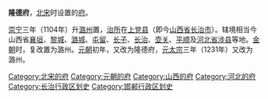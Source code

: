 '''隆德府'''，[[北宋|北宋]]时设置的[[府_(行政区划)|府]]。

[[崇宁|崇宁]]三年（1104年）升[[潞州|潞州]]置，[[治所|治所]]在[[上党县|上党县]]（即今[[山西省|山西省]][[长治市|长治市]]）。辖境相当今山西省[[襄垣县|襄垣]]、[[黎城县|黎城]]、[[潞城市|潞城]]、[[屯留县|屯留]]、[[长子县|长子]]、[[长治县|长治]]、[[壶关县|壶关]]、[[平顺县|平顺]]及[[河北省|河北省]][[涉县|涉县]]等地。[[金朝|金朝]]时，复改置为潞州。[[元朝|元朝]]初年，又改为隆德府，[[元太宗|元太宗]]三年（1231年）又改为潞州。 

{{中国古代行政区划小作品}}
[[Category:北宋的府|Category:北宋的府]]
[[Category:元朝的府|Category:元朝的府]]
[[Category:山西的府|Category:山西的府]]
[[Category:河北的府|Category:河北的府]]
[[Category:长治行政区划史|Category:长治行政区划史]]
[[Category:邯郸行政区划史|Category:邯郸行政区划史]]